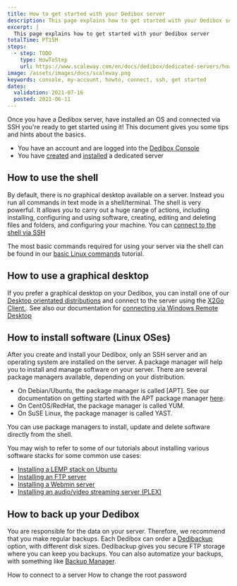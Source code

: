 ```yaml
---
title: How to get started with your Dedibox server
description: This page explains how to get started with your Dedibox server
excerpt: |
  This page explains how to get started with your Dedibox server
totalTime: PT15M
steps:
  - step: TODO
    type: HowToStep
    url: https://www.scaleway.com/en/docs/dedibox/dedicated-servers/how-to/get-started-with-server
image: /assets/images/docs/scaleway.png
keywords: console, my-account, howto, connect, ssh, get started
dates:
  validation: 2021-07-16
  posted: 2021-06-11
---
```


Once you have a Dedibox server, have installed an OS and connected via SSH you're ready to get started using it! This document gives you some tips and hints about the basics.

<Message type="requirement">

  - You have an account and are logged into the [Dedibox Console](https://console.online.net)
  - You have [created](/dedibox/dedicated-servers/how-to/order-a-server) and [installed](/dedibox/dedicated-servers/how-to/install-a-server) a dedicated server

</Message>

## How to use the shell

By default, there is no graphical desktop available on a server. Instead you run all commands in text mode in a shell/terminal. The shell is very powerful. It allows you to carry out a huge range of actions, including installing, configuring and using software, creating, editing and deleting files and folders, and configuring your machine. You can [connect to the shell via SSH](/dedibox/dedicated-servers/how-to/connect-to-server/#how-to-connect-via-ssh)

The most basic commands required for using your server via the shell can be found in our [basic Linux commands](/dedibox/dedicated-servers/reference-content/basic-linux-commands/) tutorial.

## How to use a graphical desktop

If you prefer a graphical desktop on your Dedibox, you can install one of our [Desktop orientated distributions](https://documentation.online.net/en/dedicated-server/operating-system/start) and connect to the server using the [X2Go Client.](https://documentation.online.net/en/dedicated-server/tutorials/administration/x2go). See also our documentation for [connecting via Windows Remote Desktop](/dedibox/dedicated-servers/how-to/connect-to-server/#how-to-connect-via-remote-desktop)

## How to install software (Linux OSes)

After you create and install your Dedibox, only an SSH server and an operating system are installed on the server. A package manager will help you to install and manage software on your server. There are several package managers available, depending on your distribution.

  - On Debian/Ubuntu, the package manager is called [APT]. See our documentation on getting started with the APT package manager [here](/dedibox/dedicated-servers/how-to/manage-packages/).
  - On CentOS/RedHat, the package manager is called YUM.
  - On SuSE Linux, the package manager is called YAST.

You can use package managers to install, update and delete software directly from the shell.

You may wish to refer to some of our tutorials about installing various software stacks for some common use cases:
  - [Installing a LEMP stack on Ubuntu](/tutorials/installation-lemp-ubuntu-bionic/)
  - [Installing an FTP server](https://documentation.online.net/en/dedicated-server/tutorials/service/install-configure-proftpd)
  - [Installing a Webmin server](https://documentation.online.net/en/dedicated-server/tutorials/service/install-configure-webmin)
  - [Installing an audio/video streaming server (PLEX)](https://documentation.online.net/en/dedicated-server/tutorials/service/install-configure-plex)

## How to back up your Dedibox 

You are responsible for the data on your server. Therefore, we recommend that you make regular backups. Each Dedibox can order a [Dedibackup](https://documentation.online.net/en/dedicated-server/tutorials/backup/dedibackup) option, with different disk sizes. Dedibackup gives you secure FTP storage where you can keep you backups. You can also automatize your backups, with something like [Backup Manager](https://documentation.online.net/en/dedicated-server/tutorials/backup/configure-backup/start).

<Navigation title="See Also">
  <PreviousButton to="/dedibox/dedicated-servers/how-to/connect-to-server/">How to connect to a server</PreviousButton>
  <NextButton to="/dedibox/dedicated-servers/how-to/change-root-password/">How to change the root password</NextButton>
</Navigation>
